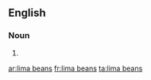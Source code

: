==English==

===Noun===
{{head|en|plural}}

# {{plural of|lima bean|lang=en|nocat=1}}

[[ar:lima beans]]
[[fr:lima beans]]
[[ta:lima beans]]